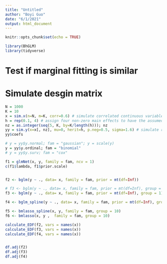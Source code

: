 ```yaml
---
title: "Untitled"
author: "Boyi Guo"
date: "6/1/2021"
output: html_document
---
```


```r
knitr::opts_chunk$set(echo = TRUE)

library(BhGLM)
library(tidyverse)
```

# Test if marginal fitting is similar

# Simulate desgin matrix


```r
N = 1000
K = 10
x = sim.x(n=N, m=K, corr=0.6) # simulate correlated continuous variables  
h = rep(0.1, 4) # assign four non-zero main effects to have the assumed heritabilty 
nz = as.integer(seq(5, K, by=K/length(h))); nz
yy = sim.y(x=x[, nz], mu=0, herit=h, p.neg=0.5, sigma=1.6) # simulate responses
yy$coefs

# y = yy$y.normal; fam = "gaussian"; y = scale(y)
y = yy$y.ordinal; fam = "binomial"
# y = yy$y.surv; fam = "cox" 

f1 = glmNet(x, y, family = fam, ncv = 1) 
c(f1$lambda, f1$prior.scale)


f2 <- bglm(y ~ ., data= x, family = fam, prior = mt(df=Inf))

# f3 <- bglm(y ~ ., data= x, family = fam, prior = mt(df=Inf), group = 2)
f3 <- bglm(y ~ ., data= x, family = fam, prior = mt(df=Inf), group = 1)

f4 <- bglm_spline(y ~ ., data= x, family = fam, prior = mt(df=Inf), group = 10)

f5 <- bmlasso_spline(x, y, family = fam, group = 10)
f6 <- bmlasso(x, y ,  family = fam, group = 10)

calculate_EDF(f2, vars = names(x))
calculate_EDF(f3, vars = names(x))
calculate_EDF(f4, vars = names(x))


df.adj(f2)
df.adj(f3)
df.adj(f4)
```




